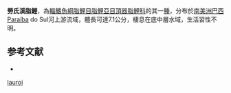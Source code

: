 {{Speciesbox
| status = NE
| status_system = IUCN3.1
| genus = Characidium
| species = lauroi
| authority = [[Travassos|Travassos]], 1949
| synonyms = 
}}
'''勞氏溪脂鯉'''，為[[輻鰭魚綱|輻鰭魚綱]][[脂鯉目|脂鯉目]][[脂鯉亞目|脂鯉亞目]][[頂器脂鯉科|頂器脂鯉科]]的其一[[種|種]]，分布於[[南美洲|南美洲]][[巴西|巴西]]Paraíba do Sul河上游流域，體長可達7.1公分，棲息在底中層水域，生活習性不明。

==参考文献==
{{refbegin}}
*{{FishBase_species|genus=Characidium|species=lauroi|year=2013|month=9}}
{{refend}}
{{Taxonbar|from=Q5883222}}

[[Category:溪脂鯉屬|lauroi]]